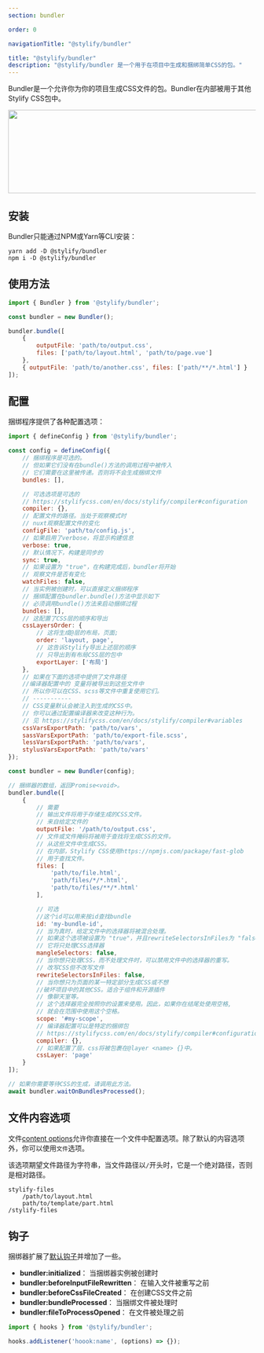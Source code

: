 ```yaml
---
section: bundler

order: 0

navigationTitle: "@stylify/bundler"

title: "@stylify/bundler"
description: "@stylify/bundler 是一个用于在项目中生成和捆绑简单CSS的包。"
---
```


Bundler是一个允许你为你的项目生成CSS文件的包。Bundler在内部被用于其他Stylify CSS包中。

<img src="/images/docs/bundler/bundler.png" alt="" width="914" height="170" loading="lazy" class="border-radius:4px" />

## 安装

Bundler只能通过NPM或Yarn等CLI安装：

```
yarn add -D @stylify/bundler
npm i -D @stylify/bundler
```

## 使用方法


```javascript
import { Bundler } from '@stylify/bundler';

const bundler = new Bundler();

bundler.bundle([
	{
		outputFile: 'path/to/output.css',
		files: ['path/to/layout.html', 'path/to/page.vue']
	},
	{ outputFile: 'path/to/another.css', files: ['path/**/*.html'] }
]);
```

## 配置

捆绑程序提供了各种配置选项：


```javascript
import { defineConfig } from '@stylify/bundler';

const config = defineConfig({
	// 捆绑程序是可选的。
	// 但如果它们没有在bundle()方法的调用过程中被传入
	// 它们需要在这里被传递。否则将不会生成捆绑文件
	bundles: [],

	// 可选选项是可选的
	// https://stylifycss.com/en/docs/stylify/compiler#configuration
	compiler: {},
	// 配置文件的路径。当处于观察模式时
	// nuxt观察配置文件的变化
	configFile: 'path/to/config.js',
	// 如果启用了verbose，将显示构建信息
	verbose: true,
	// 默认情况下，构建是同步的
	sync: true,
	// 如果设置为 "true"，在构建完成后，bundler将开始
	// 观察文件是否有变化
	watchFiles: false,
	// 当实例被创建时，可以直接定义捆绑程序
	// 捆绑配置在bundler.bundle()方法中显示如下
	// 必须调用bundle()方法来启动捆绑过程
	bundles: [],
	// 这配置了CSS层的顺序和导出
	cssLayersOrder: {
		// 这将生成@层的布局，页面;
		order: 'layout, page',
		// 这告诉Stylify导出上述层的顺序
		// 只导出到有布局CSS层的包中
		exportLayer: ['布局']
	},
	// 如果在下面的选项中提供了文件路径
	//编译器配置中的 变量将被导出到这些文件中
	// 所以你可以在CSS、scss等文件中重复使用它们。
	// -----------
	// CSS变量默认会被注入到生成的CSS中。
	// 你可以通过配置编译器来改变这种行为。
	// 见 https://stylifycss.com/en/docs/stylify/compiler#variables
	cssVarsExportPath: 'path/to/vars',
	sassVarsExportPath: 'path/to/export-file.scss',
	lessVarsExportPath: 'path/to/vars',
	stylusVarsExportPath: 'path/to/vars'
});

const bundler = new Bundler(config);

// 捆绑器的数组，返回Promise<void>。
bundler.bundle([
	{
		// 需要
		// 输出文件将用于存储生成的CSS文件。
		// 来自给定文件的
		outputFile: '/path/to/output.css',
		// 文件或文件掩码将被用于查找将生成CSS的文件。
		// 从这些文件中生成CSS。
		// 在内部，Stylify CSS使用https://npmjs.com/package/fast-glob
		// 用于查找文件。
		files: [
			'path/to/file.html',
			'path/files/*/*.html',
			'path/to/files/**/*.html'
		],

		// 可选
		//这个id可以用来按id查找bundle
		id: 'my-bundle-id',
		// 当为真时，给定文件中的选择器将被混合处理。
		// 如果这个选项被设置为 "true"，并且rewriteSelectorsInFiles为 "false"，那么将只处理CSS选择器。
		// 它将只处理CSS选择器
		mangleSelectors: false,
		// 当你想只处理CSS，而不处理文件时，可以禁用文件中的选择器的重写。
		// 改写CSS但不改写文件
		rewriteSelectorsInFiles: false,
		// 当你想只为页面的某一特定部分生成CSS或不想
		//破坏项目中的其他CSS。适合于组件和开源插件
		// 像聊天室等。
		// 这个选择器完全按照你的设置来使用。因此，如果你在结尾处使用空格,
		// 就会在范围中使用这个空格。
		scope: '#my-scope',
		// 编译器配置可以是特定的捆绑包
		// https://stylifycss.com/en/docs/stylify/compiler#configuration
		compiler: {},
		// 如果配置了层，css将被包裹在@layer <name> {}中。
		cssLayer: 'page'
	}
]);

// 如果你需要等待CSS的生成，请调用此方法。
await bundler.waitOnBundlesProcessed();
```


## 文件内容选项
文件[content options](/zh/docs/stylify/compiler#contentoptionsprocessors)允许你直接在一个文件中配置选项。除了默认的内容选项外，你可以使用`文件`选项。

<DocsSection>
<div slot="description">

该选项期望文件路径为字符串，当文件路径以`/`开头时，它是一个绝对路径，否则是相对路径。

</div>
<div slot="code">

```
stylify-files
	/path/to/layout.html
	path/to/template/part.html
/stylify-files
```

</div>
</DocsSection>

## 钩子

捆绑器扩展了[默认钩子](/zh/docs/stylify/compiler#hooks)并增加了一些。

<DocsSection>
<div slot="description">

- **bundler:initialized**： 当捆绑器实例被创建时
- **bundler:beforeInputFileRewritten**： 在输入文件被重写之前
- **bundler:beforeCssFileCreated**： 在创建CSS文件之前
- **bundler:bundleProcessed**： 当捆绑文件被处理时
- **bundler:fileToProcessOpened**： 在文件被处理之前

</div>
<div slot="code">

```javascript
import { hooks } from '@stylify/bundler';

hooks.addListener('hoook:name', (options) => {});
```

</div>
</DocsSection>
